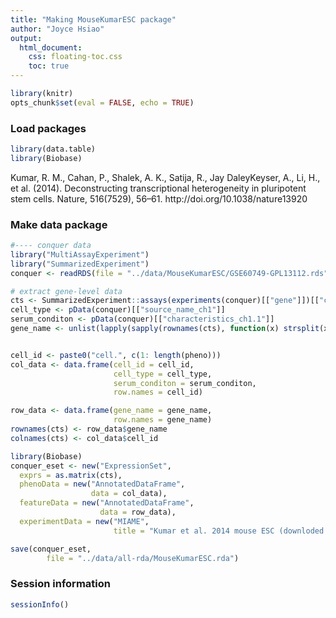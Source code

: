 ```yaml
---
title: "Making MouseKumarESC package"
author: "Joyce Hsiao"
output:
  html_document:
    css: floating-toc.css
    toc: true
---
```



```r
library(knitr)
opts_chunk$set(eval = FALSE, echo = TRUE)
```


### Load packages

```r
library(data.table)
library(Biobase)
```

Kumar, R. M., Cahan, P., Shalek, A. K., Satija, R., Jay DaleyKeyser, A., Li, H., et al. (2014). Deconstructing transcriptional heterogeneity in pluripotent stem cells. Nature, 516(7529), 56–61. http://doi.org/10.1038/nature13920


### Make data package

```r
#---- conquer data
library("MultiAssayExperiment")
library("SummarizedExperiment")
conquer <- readRDS(file = "../data/MouseKumarESC/GSE60749-GPL13112.rds")

# extract gene-level data
cts <- SummarizedExperiment::assays(experiments(conquer)[["gene"]])[["count"]]
cell_type <- pData(conquer)[["source_name_ch1"]]
serum_conditon <- pData(conquer)[["characteristics_ch1.1"]]
gene_name <- unlist(lapply(sapply(rownames(cts), function(x) strsplit(x, ".", fixed = TRUE)), "[[", 1))


cell_id <- paste0("cell.", c(1: length(pheno)))
col_data <- data.frame(cell_id = cell_id,
                       cell_type = cell_type,
                       serum_conditon = serum_conditon,
                       row.names = cell_id)

row_data <- data.frame(gene_name = gene_name,
                       row.names = gene_name)
rownames(cts) <- row_data$gene_name
colnames(cts) <- col_data$cell_id

library(Biobase)
conquer_eset <- new("ExpressionSet",
  exprs = as.matrix(cts),
  phenoData = new("AnnotatedDataFrame",
                  data = col_data),
  featureData = new("AnnotatedDataFrame",
                    data = row_data),
  experimentData = new("MIAME",
                       title = "Kumar et al. 2014 mouse ESC (downloded from Conquer)"))

save(conquer_eset, 
        file = "../data/all-rda/MouseKumarESC.rda")
```


### Session information

```r
sessionInfo()
```


